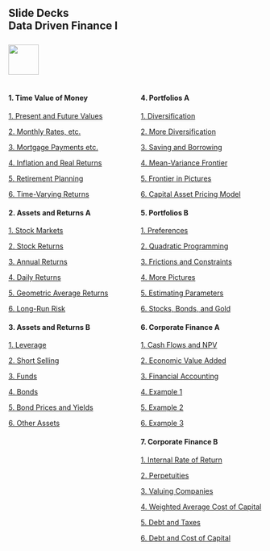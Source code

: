 ## Slide Decks<br>Data Driven Finance I<br><br>![](RiceBusiness-transparent-logo-sm.png){height="60"}<br>

:::: {.columns}

::: {.column width="50%"}

#### 1. Time Value of Money

[1. Present and Future Values](a01-fvs-pvs.html){target="_blank"}

[2. Monthly Rates, etc.](a02-monthly-rates.html){target="_blank"}

[3. Mortgage Payments etc.](a03-mortgage-payments.html){target="_blank"}

[4. Inflation and Real Returns](a04-inflation.html){target="_blank"}

[5. Retirement Planning](a05-retirement-planning.html){target="_blank"}

[6. Time-Varying Returns](a06-different-returns.html){target="_blank"}

#### 2. Assets and Returns A

[1. Stock Markets](b01-stock-market.html){target="_blank"}

[2. Stock Returns](b02-stock-returns.html){target="_blank"}

[3. Annual Returns](b03-annual-returns.html){target="_blank"}

[4. Daily Returns](b04-daily-returns.html){target="_blank"}

[5. Geometric Average Returns](b05-geometric-average-returns.html){target="_blank"}

[6. Long-Run Risk](b06-long-run-risks.html){target="_blank"}

#### 3. Assets and Returns B

[1. Leverage](c01-leverage.html){target="_blank"}

[2. Short Selling](c02-short-sales.html){target="_blank"}

[3. Funds](c03-funds.html){target="_blank"}

[4. Bonds](c04-bonds.html){target="_blank"}

[5. Bond Prices and Yields](c05-bond-prices-and-yields.html){target="_blank"}

[6. Other Assets](c06-other-assets.html){target="_blank"}

:::


::: {.column width="50%"}

#### 4. Portfolios A

[1. Diversification](d01-diversification.html){target="_blank"}

[2. More Diversification](d02-more-diversification.html){target="_blank"}

[3. Saving and Borrowing](d03-riskfree.html){target="_blank"}

[4. Mean-Variance Frontier](d04-frontier.html){target="_blank"}

[5. Frontier in Pictures](d05-frontier-pictures.html){target="_blank"}

[6. Capital Asset Pricing Model](d06-capital-asset-pricing-model.html){target="_blank"}

#### 5. Portfolios B

[1. Preferences](e01-preferences.html){target="_blank"}

[2. Quadratic Programming](e02-quadratic-programming.html){target="_blank"}

[3. Frictions and Constraints](e03-frictions-constraints.html){target="_blank"}

[4. More Pictures](e04-more-pictures.html){target="_blank"}

[5. Estimating Parameters](e05-estimating-parameters.html){target="_blank"}

[6. Stocks, Bonds, and Gold](e06-stocks-bonds-gold.html){target="_blank"}

#### 6. Corporate Finance A

[1. Cash Flows and NPV](f01-cash-flows.html){target="_blank"}

[2. Economic Value Added](f02-eva.html){target="_blank"}

[3. Financial Accounting](f03-accounting.html){target="_blank"}

[4. Example 1](f04-example1.html){target="_blank"}

[5. Example 2](f05-example2.html){target="_blank"}

[6. Example 3](f06-example3.html){target="_blank"}

#### 7. Corporate Finance B

[1. Internal Rate of Return](g01-irr.html){target="_blank"}

[2. Perpetuities](g02-perpetuities.html){target="_blank"}

[3. Valuing Companies](g03-valuing-companies.html){target="_blank"}

[4. Weighted Average Cost of Capital](g04-wacc.html){target="_blank"}

[5. Debt and Taxes](g05-debt-taxes.html){target="_blank"}

[6. Debt and Cost of Capital](g06-debt-cost-capital.html){target="_blank"}

:::
::::
